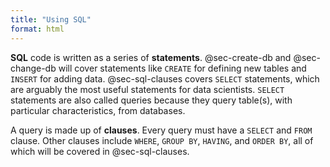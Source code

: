 ```yaml
---
title: "Using SQL"
format: html
---
```



**SQL** code is written as a series of **statements**. @sec-create-db and @sec-change-db will cover statements like `CREATE` for defining new tables and `INSERT` for adding data.  @sec-sql-clauses covers `SELECT` statements, which are arguably the most useful statements for data scientists.  `SELECT` statements are also called queries because they query table(s), with particular characteristics, from databases.

A query is made up of **clauses**. Every query must have a `SELECT` and `FROM` clause.  Other clauses include `WHERE`, `GROUP BY`, `HAVING`, and `ORDER BY`, all of which will be covered in @sec-sql-clauses.



